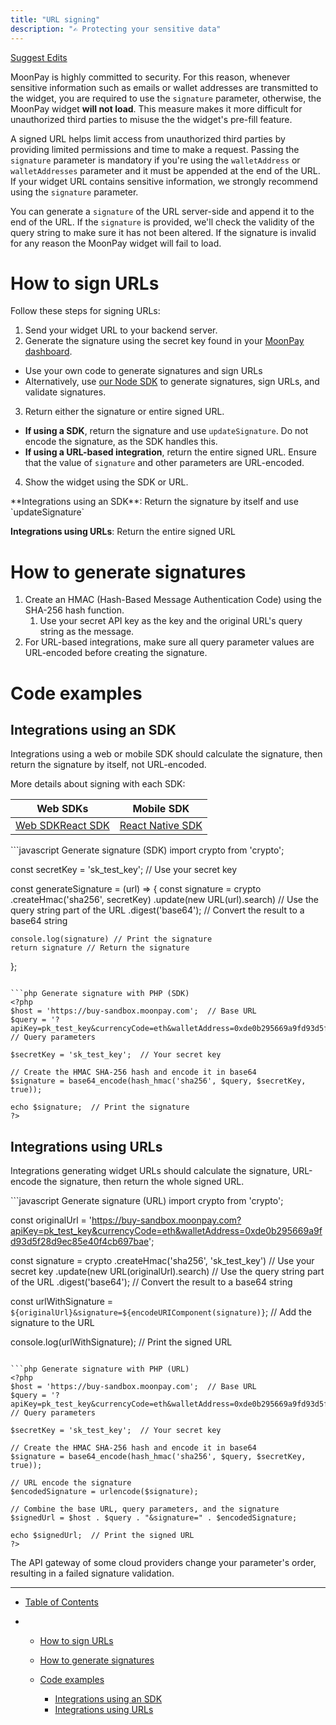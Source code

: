```yaml
---
title: "URL signing"
description: "✍️ Protecting your sensitive data"
---
```


[Suggest Edits](/edit/off-ramp-enhance-security-using-signed-urls)

MoonPay is highly committed to security. For this reason, whenever sensitive information such as emails or wallet addresses are transmitted to the widget, you are required to use the `signature` parameter, otherwise, the MoonPay widget **will not load**. This measure makes it more difficult for unauthorized third parties to misuse the the widget's pre-fill feature.

A signed URL helps limit access from unauthorized third parties by providing limited permissions and time to make a request. Passing the `signature` parameter is mandatory if you're using the `walletAddress` or `walletAddresses` parameter and it must be appended at the end of the URL. If your widget URL contains sensitive information, we strongly recommend using the `signature` parameter.

You can generate a `signature` of the URL server-side and append it to the end of the URL. If the `signature` is provided, we'll check the validity of the query string to make sure it has not been altered. If the signature is invalid for any reason the MoonPay widget will fail to load.

# How to sign URLs

Follow these steps for signing URLs:

1. Send your widget URL to your backend server.
2. Generate the signature using the secret key found in your [MoonPay dashboard](https://dashboard.moonpay.com/developers/).

- Use your own code to generate signatures and sign URLs
- Alternatively, use [our Node SDK](/docs/on-ramp-node-sdk) to generate signatures, sign URLs, and validate signatures.

3. Return either the signature or entire signed URL.

- **If using a SDK**, return the signature and use `updateSignature`. Do not encode the signature, as the SDK handles this.
- **If using a URL-based integration**, return the entire signed URL. Ensure that the value of `signature` and other parameters are URL-encoded.

4. Show the widget using the SDK or URL.

<Info>
  **Integrations using an SDK**: Return the signature by itself and use `updateSignature`

**Integrations using URLs**: Return the entire signed URL

</Info>

# How to generate signatures

1. Create an HMAC (Hash-Based Message Authentication Code) using the SHA-256 hash function.
   1. Use your secret API key as the key and the original URL's query string as the message.
2. For URL-based integrations, make sure all query parameter values are URL-encoded before creating the signature.

<Info />

# Code examples

## Integrations using an SDK

Integrations using a web or mobile SDK should calculate the signature, then return the signature by itself, not URL-encoded.

More details about signing with each SDK:

| Web SDKs                                                                                 | Mobile SDK                                                    |
| ---------------------------------------------------------------------------------------- | ------------------------------------------------------------- |
| [Web SDK](/docs/on-ramp-web-sdk#signing)[React SDK](/docs/on-ramp-react-sdk#url-signing) | [React Native SDK](/docs/on-ramp-react-native-sdk#initialize) |

<CodeGroup>
  ```javascript Generate signature (SDK)
  import crypto from 'crypto';

const secretKey = 'sk_test_key'; // Use your secret key

const generateSignature = (url) => {
const signature = crypto
.createHmac('sha256', secretKey)
.update(new URL(url).search) // Use the query string part of the URL
.digest('base64'); // Convert the result to a base64 string

    console.log(signature) // Print the signature
    return signature // Return the signature

};

````

```php Generate signature with PHP (SDK)
<?php
$host = 'https://buy-sandbox.moonpay.com';  // Base URL
$query = '?apiKey=pk_test_key&currencyCode=eth&walletAddress=0xde0b295669a9fd93d5f28d9ec85e40f4cb697bae';  // Query parameters

$secretKey = 'sk_test_key';  // Your secret key

// Create the HMAC SHA-256 hash and encode it in base64
$signature = base64_encode(hash_hmac('sha256', $query, $secretKey, true));

echo $signature;  // Print the signature
?>
````

</CodeGroup>

## Integrations using URLs

Integrations generating widget URLs should calculate the signature, URL-encode the signature, then return the whole signed URL.

<CodeGroup>
  ```javascript Generate signature (URL)
  import crypto from 'crypto';

const originalUrl = 'https://buy-sandbox.moonpay.com?apiKey=pk_test_key&currencyCode=eth&walletAddress=0xde0b295669a9fd93d5f28d9ec85e40f4cb697bae';

const signature = crypto
.createHmac('sha256', 'sk_test_key') // Use your secret key
.update(new URL(originalUrl).search) // Use the query string part of the URL
.digest('base64'); // Convert the result to a base64 string

const urlWithSignature = `${originalUrl}&signature=${encodeURIComponent(signature)}`; // Add the signature to the URL

console.log(urlWithSignature); // Print the signed URL

````

```php Generate signature with PHP (URL)
<?php
$host = 'https://buy-sandbox.moonpay.com';  // Base URL
$query = '?apiKey=pk_test_key&currencyCode=eth&walletAddress=0xde0b295669a9fd93d5f28d9ec85e40f4cb697bae';  // Query parameters

$secretKey = 'sk_test_key';  // Your secret key

// Create the HMAC SHA-256 hash and encode it in base64
$signature = base64_encode(hash_hmac('sha256', $query, $secretKey, true));

// URL encode the signature
$encodedSignature = urlencode($signature);

// Combine the base URL, query parameters, and the signature
$signedUrl = $host . $query . "&signature=" . $encodedSignature;

echo $signedUrl;  // Print the signed URL
?>
````

</CodeGroup>

<Warning>
  The API gateway of some cloud providers change your parameter's order,
  resulting in a failed signature validation.
</Warning>

---

- [Table of Contents](#)

- - [How to sign URLs](#how-to-sign-urls)

  - [How to generate signatures](#how-to-generate-signatures)

  - [Code examples](#code-examples)

    - [Integrations using an SDK](#integrations-using-an-sdk)
    - [Integrations using URLs](#integrations-using-urls)
